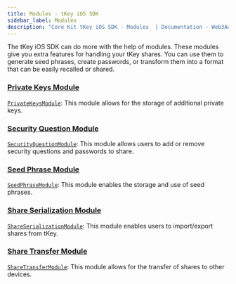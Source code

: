 ```yaml
---
title: Modules - tKey iOS SDK
sidebar_label: Modules
description: "Core Kit tKey iOS SDK - Modules  | Documentation - Web3Auth"
---
```


The tKey iOS SDK can do more with the help of modules. These modules give you extra features for
handling your tKey shares. You can use them to generate seed phrases, create passwords, or transform
them into a format that can be easily recalled or shared.

### [Private Keys Module](/docs/tkey-ios/modules/private-keys)

[`PrivateKeysModule`](/docs/tkey-ios/modules/private-keys): This module allows for the storage of
additional private keys.

### [Security Question Module](/docs/tkey-ios/modules/security-questions)

[`SecurityQuestionModule`](/docs/tkey-ios/modules/security-questions): This module allows users to
add or remove security questions and passwords to share.

### [Seed Phrase Module](/docs/tkey-ios/modules/seed-phrase)

[`SeedPhraseModule`](/docs/tkey-ios/modules/seed-phrase): This module enables the storage and use of
seed phrases.

### [Share Serialization Module](/docs/tkey-ios/modules/share-serialization)

[`ShareSerializationModule`](/docs/tkey-ios/modules/share-serialization): This module enables users
to import/export shares from tKey.

### [Share Transfer Module](/docs/tkey-ios/modules/share-transfer)

[`ShareTransferModule`](/docs/tkey-ios/modules/share-transfer): This module allows for the transfer
of shares to other devices.
